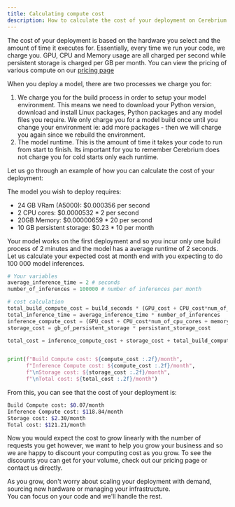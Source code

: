 ```yaml
---
title: Calculating compute cost
description: How to calculate the cost of your deployment on Cerebrium
---
```


The cost of your deployment is based on the hardware you select and the amount of time it executes for. Essentially, every time we run your code, we charge you.
GPU, CPU and Memory usage are all charged per second while persistent storage is charged per GB per month. You can view the pricing of various compute on our [pricing page](https://www.cerebrium.ai/pricing)

When you deploy a model, there are two processes we charge you for:
1. We charge you for the build process in order to setup your model environment. This means we need to download your Python version, download and install Linux packages, Python packages
and any model files you require. We only charge you for a model build once until you change your environment ie: add more packages - then we will charge you again since
we rebuild the environment.
2. The model runtime. This is the amount of time it takes your code to run from start to finish. Its important for you to remember Cerebrium does not charge you for
 cold starts only each runtime.

Let us go through an example of how you can calculate the cost of your deployment:

The model you wish to deploy requires:
- 24 GB VRam (A5000): $0.000356 per second
- 2 CPU cores: $0.0000532 * 2 per second
- 20GB Memory: $0.00000659 * 20 per second
- 10 GB persistent storage: $0.23 * 10 per month

Your model works on the first deployment and so you incur only one build process of 2 minutes and the model has a average runtime of 2 seconds. Let us calculate your
expected cost at month end with you expecting to do 100 000 model inferences.

```python
# Your variables
average_inference_time = 2 # seconds
number_of_inferences = 100000 # number of inferences per month

# cost calculation
total_build_compute_cost = build_seconds * (GPU_cost + CPU_cost*num_of_cpu_cores + memory_cost*gb_of_RAM )
total_inference_time = average_inference_time * number_of_inferences
inference_compute_cost = (GPU_cost + CPU_cost*num_of_cpu_cores + memory_cost*gb_of_RAM ) * total_inference_time
storage_cost = gb_of_persistent_storage * persistant_storage_cost

total_cost = inference_compute_cost + storage_cost + total_build_compute_cost


print(f"Build Compute cost: ${compute_cost :.2f}/month",
      f"Inference Compute cost: ${compute_cost :.2f}/month",
      f"\nStorage cost: ${storage_cost :.2f}/month",
      f"\nTotal cost: ${total_cost :.2f}/month")
```

From this, you can see that the cost of your deployment is:

```bash
Build Compute cost: $0.07/month
Inference Compute cost: $118.84/month
Storage cost: $2.30/month
Total cost: $121.21/month
```

Now you would expect the cost to grow linearly with the number of requests you get however, we want to help you grow your business and so we are happy to discount your computing cost as you grow.
To see the discounts you can get for your volume, check out our pricing page or contact us directly.

As you grow, don't worry about scaling your deployment with demand, sourcing new hardware or managing your infrastructure.  
You can focus on your code and we'll handle the rest.
